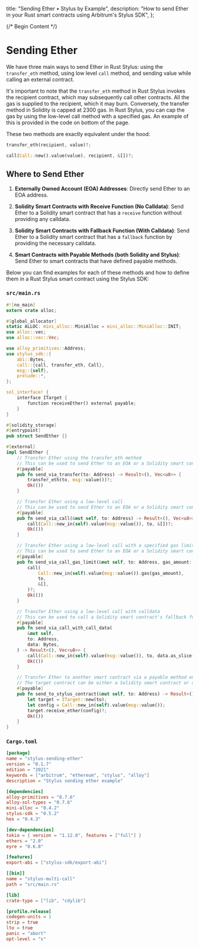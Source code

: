   title: "Sending Ether • Stylus by Example",
  description:
    "How to send Ether in your Rust smart contracts using Arbitrum's Stylus SDK",
};

{/* Begin Content */}

# Sending Ether

We have three main ways to send Ether in Rust Stylus: using the `transfer_eth` method, using low level `call` method, and sending value while calling an external contract.

It's important to note that the `transfer_eth` method in Rust Stylus invokes the recipient contract, which may subsequently call other contracts. All the gas is supplied to the recipient, which it may burn. Conversely, the transfer method in Solidity is capped at 2300 gas. In Rust Stylus, you can cap the gas by using the low-level call method with a specified gas. An example of this is provided in the code on bottom of the page.

These two methods are exactly equivalent under the hood:

```rust
transfer_eth(recipient, value)?;

call(Call::new().value(value), recipient, &[])?;
```

## Where to Send Ether

1. **Externally Owned Account (EOA) Addresses**: Directly send Ether to an EOA address.

2. **Solidity Smart Contracts with Receive Function (No Calldata)**: Send Ether to a Solidity smart contract that has a `receive` function without providing any calldata.

3. **Solidity Smart Contracts with Fallback Function (With Calldata)**: Send Ether to a Solidity smart contract that has a `fallback` function by providing the necessary calldata.

4. **Smart Contracts with Payable Methods (both Solidity and Stylus)**: Send Ether to smart contracts that have defined payable methods.

Below you can find examples for each of these methods and how to define them in a Rust Stylus smart contract using the Stylus SDK:

### `src/main.rs`

```rust
#![no_main]
extern crate alloc;

#[global_allocator]
static ALLOC: mini_alloc::MiniAlloc = mini_alloc::MiniAlloc::INIT;
use alloc::vec;
use alloc::vec::Vec;

use alloy_primitives::Address;
use stylus_sdk::{
    abi::Bytes,
    call::{call, transfer_eth, Call},
    msg::{self},
    prelude::*,
};

sol_interface! {
    interface ITarget {
        function receiveEther() external payable;
    }
}

#[solidity_storage]
#[entrypoint]
pub struct SendEther {}

#[external]
impl SendEther {
    // Transfer Ether using the transfer_eth method
    // This can be used to send Ether to an EOA or a Solidity smart contract that has a receive() function implemented
    #[payable]
    pub fn send_via_transfer(to: Address) -> Result<(), Vec<u8>> {
        transfer_eth(to, msg::value())?;
        Ok(())
    }

    // Transfer Ether using a low-level call
    // This can be used to send Ether to an EOA or a Solidity smart contract that has a receive() function implemented
    #[payable]
    pub fn send_via_call(&mut self, to: Address) -> Result<(), Vec<u8>> {
        call(Call::new_in(self).value(msg::value()), to, &[])?;
        Ok(())
    }

    // Transfer Ether using a low-level call with a specified gas limit
    // This can be used to send Ether to an EOA or a Solidity smart contract that has a receive() function implemented
    #[payable]
    pub fn send_via_call_gas_limit(&mut self, to: Address, gas_amount: u64) -> Result<(), Vec<u8>> {
        call(
            Call::new_in(self).value(msg::value()).gas(gas_amount),
            to,
            &[],
        )?;
        Ok(())
    }

    // Transfer Ether using a low-level call with calldata
    // This can be used to call a Solidity smart contract's fallback function and send Ether along with calldata
    #[payable]
    pub fn send_via_call_with_call_data(
        &mut self,
        to: Address,
        data: Bytes,
    ) -> Result<(), Vec<u8>> {
        call(Call::new_in(self).value(msg::value()), to, data.as_slice())?;
        Ok(())
    }

    // Transfer Ether to another smart contract via a payable method on the target contract
    // The target contract can be either a Solidity smart contract or a Stylus contract that has a receiveEther function, which is a payable function
    #[payable]
    pub fn send_to_stylus_contract(&mut self, to: Address) -> Result<(), Vec<u8>> {
        let target = ITarget::new(to);
        let config = Call::new_in(self).value(msg::value());
        target.receive_ether(config)?;
        Ok(())
    }
}
```

### `Cargo.toml`

```toml
[package]
name = "stylus-sending-ether"
version = "0.1.7"
edition = "2021"
keywords = ["arbitrum", "ethereum", "stylus", "alloy"]
description = "Stylus sending ether example"

[dependencies]
alloy-primitives = "0.7.6"
alloy-sol-types = "0.7.6"
mini-alloc = "0.4.2"
stylus-sdk = "0.5.2"
hex = "0.4.3"

[dev-dependencies]
tokio = { version = "1.12.0", features = ["full"] }
ethers = "2.0"
eyre = "0.6.8"

[features]
export-abi = ["stylus-sdk/export-abi"]

[[bin]]
name = "stylus-multi-call"
path = "src/main.rs"

[lib]
crate-type = ["lib", "cdylib"]

[profile.release]
codegen-units = 1
strip = true
lto = true
panic = "abort"
opt-level = "s"
```